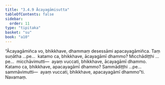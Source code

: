 ```yaml
---
title: "3.4.9 Ācayagāmisutta"
tableOfContents: false
sidebar:
  order: 11
type: "tipitaka"
basket: "su"
book: "a10"
---
```



<DynamicBreadcrumb />

<Division number="142" book="a10">

<Paragraph number="1122" book="a10">
“Ācayagāmiñca vo, bhikkhave, dhammaṃ desessāmi apacayagāmiñca. Taṃ suṇātha …pe…  katamo ca, bhikkhave, ācayagāmī dhammo? Micchādiṭṭhi …pe…  micchāvimutti—  ayaṃ vuccati, bhikkhave, ācayagāmī dhammo. Katamo ca, bhikkhave, apacayagāmī dhammo? Sammādiṭṭhi …pe…  sammāvimutti—  ayaṃ vuccati, bhikkhave, apacayagāmī dhammo”ti.

</Paragraph>
</Division>

<Paragraph number="1123" type="center" book="a10">
Navamaṃ.
</Paragraph>